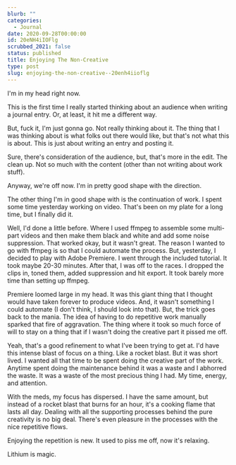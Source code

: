 ```yaml
---
blurb: ""
categories:
  - Journal
date: 2020-09-28T00:00:00
id: 20eNH4iIOFlg
scrubbed_2021: false
status: published
title: Enjoying The Non-Creative
type: post
slug: enjoying-the-non-creative--20enh4iioflg
---
```


I'm in my head right now.

This is the first time I really started thinking about an audience when writing a journal entry.  Or, at least, it hit me a different way. 

But, fuck it, I'm just gonna go. Not really thinking about it. The thing that I was thinking about is what folks out there would like, but that's not what this is about. This is just about writing an entry and posting it. 

Sure, there's consideration of the audience, but, that's more in the edit. The clean up. Not so much with the content (other than not writing about work stuff). 

Anyway, we're off now. I'm in pretty good shape with the direction. 

The other thing I'm in good shape with is the continuation of work. I spent some time yesterday working on video. That's been on my plate for a long time, but I finally did it. 

Well, I'd done a little before. Where I used ffmpeg to assemble some multi-part videos and then make them black and white and add some noise suppression. That worked okay, but it wasn't great. The reason I wanted to go with ffmpeg is so that I could automate the process. But, yesterday, I decided to play with Adobe Premiere. I went through the included tutorial. It took maybe 20-30 minutes. After that, I was off to the races. I dropped the clips in, toned them, added suppression and hit export. It took barely more time than setting up ffmpeg. 

Premiere loomed large in my head. It was this giant thing that I thought would have taken forever to produce videos. And, it wasn't something I could automate (I don't think, I should look into that). But, the trick goes back to the mania. The idea of having to do repetitive work manually sparked that fire of aggravation. The thing where it took so much force of will to stay on a thing that if I wasn't doing the creative part it pissed me off. 

Yeah, that's a good refinement to what I've been trying to get at. I'd have this intense blast of focus on a thing. Like a rocket blast. But it was short lived. I wanted all that time to be spent doing the creative part of the work. Anytime spent doing the maintenance behind it was a waste and I abhorred the waste. It was a waste of the most precious thing I had. My time, energy, and attention.

With the meds, my focus has dispersed. I have the same amount, but instead of a rocket blast that burns for an hour, it's a cooking flame that lasts all day. Dealing with all the supporting processes behind the pure creativity is no big deal. There's even pleasure in the processes with the nice repetitive flows. 

Enjoying the repetition is new. It used to piss me off, now it's relaxing. 

Lithium is magic.